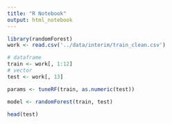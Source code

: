 ```yaml
---
title: "R Notebook"
output: html_notebook
---
```


```r
library(randomForest)
work <- read.csv('../data/interim/train_clean.csv')
```

```r
# dataframe
train <- work[, 1:12]
# vector
test <- work[, 13]
```


```r
params <- tuneRF(train, as.numeric(test))
```

```r
model <- randomForest(train, test)
```

```r
head(test)
```

